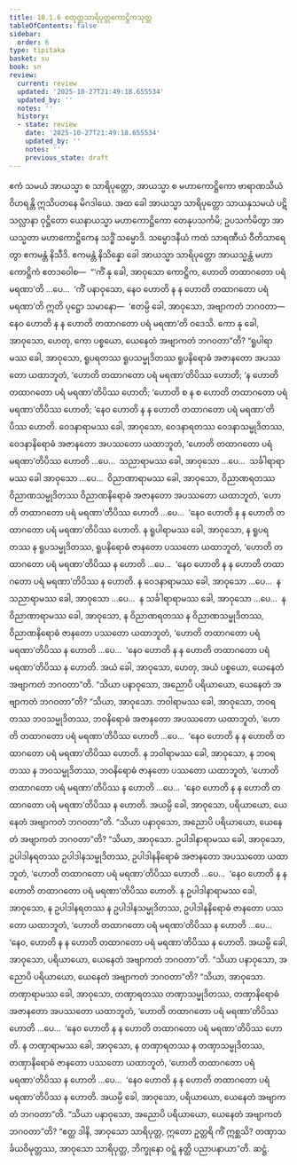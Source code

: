 ```yaml
---
title: 10.1.6 စတုတ္ထသာရိပုတ္တကောဋ္ဌိကသုတ္တ
tableOfContents: false
sidebar:
  order: 6
type: tipitaka
basket: su
book: sn
review:
  current: review
  updated: '2025-10-27T21:49:18.655534'
  updated_by: ''
  notes: ''
  history:
  - state: review
    date: '2025-10-27T21:49:18.655534'
    updated_by: ''
    notes: ''
    previous_state: draft
---
```



<ReviewStatus review={frontmatter.review} showDetails={true} />

<HypothesisAnnotation frontmatter={frontmatter} />

<DynamicBreadcrumb />

<Division number="415" book="sn" e="ch" v="18" p="340">

<Paragraph number="1791" book="sn">
ဧကံ သမယံ အာယသ္မာ စ သာရိပုတ္တော, အာယသ္မာ စ မဟာကောဋ္ဌိကော ဗာရာဏသိယံ ဝိဟရန္တိ ဣသိပတနေ မိဂဒါယေ. အထ ခေါ အာယသ္မာ သာရိပုတ္တော သာယနှသမယံ ပဋိသလ္လာနာ ဝုဋ္ဌိတော ယေနာယသ္မာ မဟာကောဋ္ဌိကော တေနုပသင်္ကမိ; ဥပသင်္ကမိတွာ အာယသ္မတာ မဟာကောဋ္ဌိကေန သဒ္ဓိံ သမ္မောဒိ. သမ္မောဒနီယံ ကထံ သာရဏီယံ ဝီတိသာရေတွာ ဧကမန္တံ နိသီဒိ. ဧကမန္တံ နိသိန္နော ခေါ အာယသ္မာ သာရိပုတ္တော အာယသ္မန္တံ မဟာကောဋ္ဌိကံ ဧတဒဝေါစ—  “‘ကိံ နု ခေါ, အာဝုသော ကောဋ္ဌိက, ဟောတိ တထာဂတော ပရံ မရဏာ’တိ …ပေ…  ‘ကိံ ပနာဝုသော, နေဝ ဟောတိ န န ဟောတိ တထာဂတော ပရံ မရဏာ’တိ ဣတိ ပုဋ္ဌော သမာနော—  ‘ဧတမ္ပိ ခေါ, အာဝုသော, အဗျာကတံ ဘဂဝတာ—  နေဝ ဟောတိ န န ဟောတိ တထာဂတော ပရံ မရဏာ’တိ ဝဒေသိ. ကော နု ခေါ, အာဝုသော, ဟေတု, ကော ပစ္စယော, ယေနေတံ အဗျာကတံ ဘဂဝတာ”တိ?
</Paragraph>

<Paragraph number="1792" book="sn">
“ရူပါရာမဿ ခေါ, အာဝုသော, ရူပရတဿ ရူပသမ္မုဒိတဿ ရူပနိရောဓံ အဇာနတော အပဿတော ယထာဘူတံ, ‘ဟောတိ တထာဂတော ပရံ မရဏာ’တိပိဿ ဟောတိ; ‘န ဟောတိ တထာဂတော ပရံ မရဏာ’တိပိဿ ဟောတိ; ‘ဟောတိ စ န စ ဟောတိ တထာဂတော ပရံ မရဏာ’တိပိဿ ဟောတိ; ‘နေဝ ဟောတိ န န ဟောတိ တထာဂတော ပရံ မရဏာ’တိပိဿ ဟောတိ. ဝေဒနာရာမဿ ခေါ, အာဝုသော, ဝေဒနာရတဿ ဝေဒနာသမ္မုဒိတဿ, ဝေဒနာနိရောဓံ အဇာနတော အပဿတော ယထာဘူတံ, ‘ဟောတိ တထာဂတော ပရံ မရဏာ’တိပိဿ ဟောတိ …ပေ…  သညာရာမဿ ခေါ, အာဝုသော …ပေ…  သင်္ခါရာရာမဿ ခေါ အာဝုသော …ပေ…  ဝိညာဏာရာမဿ ခေါ, အာဝုသော, ဝိညာဏရတဿ ဝိညာဏသမ္မုဒိတဿ ဝိညာဏနိရောဓံ အဇာနတော အပဿတော ယထာဘူတံ, ‘ဟောတိ တထာဂတော ပရံ မရဏာ’တိပိဿ ဟောတိ …ပေ…  ‘နေဝ ဟောတိ န န ဟောတိ တထာဂတော ပရံ မရဏာ’တိပိဿ ဟောတိ.
</Paragraph>

<Paragraph number="1793" book="sn">
န ရူပါရာမဿ ခေါ, အာဝုသော, န ရူပရတဿ န ရူပသမ္မုဒိတဿ, ရူပနိရောဓံ ဇာနတော ပဿတော ယထာဘူတံ, ‘ဟောတိ တထာဂတော ပရံ မရဏာ’တိပိဿ န ဟောတိ …ပေ…  ‘နေဝ ဟောတိ န န ဟောတိ တထာဂတော ပရံ မရဏာ’တိပိဿ န ဟောတိ. န ဝေဒနာရာမဿ ခေါ, အာဝုသော …ပေ…  န သညာရာမဿ ခေါ, အာဝုသော …ပေ…  န သင်္ခါရာရာမဿ ခေါ, အာဝုသော …ပေ…  န ဝိညာဏာရာမဿ ခေါ, အာဝုသော, န ဝိညာဏရတဿ န ဝိညာဏသမ္မုဒိတဿ, ဝိညာဏနိရောဓံ ဇာနတော ပဿတော ယထာဘူတံ, ‘ဟောတိ တထာဂတော ပရံ မရဏာ’တိပိဿ န ဟောတိ …ပေ…  ‘နေဝ ဟောတိ န န ဟောတိ တထာဂတော ပရံ မရဏာ’တိပိဿ န ဟောတိ. အယံ ခေါ, အာဝုသော, ဟေတု, အယံ ပစ္စယော, ယေနေတံ အဗျာကတံ ဘဂဝတာ”တိ.
</Paragraph>

<Paragraph number="1794" book="sn">
“သိယာ ပနာဝုသော, အညောပိ ပရိယာယော, ယေနေတံ အဗျာကတံ ဘဂဝတာ”တိ? “သိယာ, အာဝုသော. ဘဝါရာမဿ ခေါ, အာဝုသော, ဘဝရတဿ ဘဝသမ္မုဒိတဿ, ဘဝနိရောဓံ အဇာနတော အပဿတော ယထာဘူတံ, ‘ဟောတိ တထာဂတော ပရံ မရဏာ’တိပိဿ ဟောတိ …ပေ…  ‘နေဝ ဟောတိ န န ဟောတိ တထာဂတော ပရံ မရဏာ’တိပိဿ ဟောတိ. န ဘဝါရာမဿ ခေါ, အာဝုသော, န ဘဝရတဿ န ဘဝသမ္မုဒိတဿ, ဘဝနိရောဓံ ဇာနတော ပဿတော ယထာဘူတံ, ‘ဟောတိ တထာဂတော ပရံ မရဏာ’တိပိဿ န ဟောတိ …ပေ…  ‘နေဝ ဟောတိ န န ဟောတိ တထာဂတော ပရံ မရဏာ’တိပိဿ န ဟောတိ. အယမ္ပိ ခေါ, အာဝုသော, ပရိယာယော, ယေနေတံ အဗျာကတံ ဘဂဝတာ”တိ.
</Paragraph>

<Paragraph number="1795" book="sn">
“သိယာ ပနာဝုသော, အညောပိ ပရိယာယော, ယေနေတံ အဗျာကတံ ဘဂဝတာ”တိ? “သိယာ, အာဝုသော. ဥပါဒါနာရာမဿ ခေါ, အာဝုသော, ဥပါဒါနရတဿ ဥပါဒါနသမ္မုဒိတဿ, ဥပါဒါနနိရောဓံ အဇာနတော အပဿတော ယထာဘူတံ, ‘ဟောတိ တထာဂတော ပရံ မရဏာ’တိပိဿ ဟောတိ …ပေ…  ‘နေဝ ဟောတိ န န ဟောတိ တထာဂတော ပရံ မရဏာ’တိပိဿ ဟောတိ. န ဥပါဒါနာရာမဿ ခေါ, အာဝုသော, န ဥပါဒါနရတဿ န ဥပါဒါနသမ္မုဒိတဿ, ဥပါဒါနနိရောဓံ ဇာနတော ပဿတော ယထာဘူတံ, ‘ဟောတိ တထာဂတော ပရံ မရဏာ’တိပိဿ န ဟောတိ …ပေ…  ‘နေဝ, ဟောတိ န န ဟောတိ တထာဂတော ပရံ မရဏာ’တိပိဿ န ဟောတိ. အယမ္ပိ ခေါ, အာဝုသော, ပရိယာယော, ယေနေတံ အဗျာကတံ ဘဂဝတာ”တိ.
</Paragraph>

<Paragraph number="1796" book="sn">
“သိယာ ပနာဝုသော, အညောပိ ပရိယာယော, ယေနေတံ အဗျာကတံ ဘဂဝတာ”တိ? “သိယာ, အာဝုသော. တဏှာရာမဿ ခေါ, အာဝုသော, တဏှာရတဿ တဏှာသမ္မုဒိတဿ, တဏှာနိရောဓံ အဇာနတော အပဿတော ယထာဘူတံ, ‘ဟောတိ တထာဂတော ပရံ မရဏာ’တိပိဿ ဟောတိ …ပေ…  ‘နေဝ ဟောတိ န န ဟောတိ တထာဂတော ပရံ မရဏာ’တိပိဿ ဟောတိ. န တဏှာရာမဿ ခေါ, အာဝုသော, န တဏှာရတဿ န တဏှာသမ္မုဒိတဿ, တဏှာနိရောဓံ ဇာနတော ပဿတော ယထာဘူတံ, ‘ဟောတိ တထာဂတော ပရံ မရဏာ’တိပိဿ န ဟောတိ …ပေ…  ‘နေဝ ဟောတိ န န ဟောတိ တထာဂတော ပရံ မရဏာ’တိပိဿ န ဟောတိ. အယမ္ပိ ခေါ, အာဝုသော, ပရိယာယော, ယေနေတံ အဗျာကတံ ဘဂဝတာ”တိ.
</Paragraph>

<Paragraph number="1797" book="sn">
“သိယာ ပနာဝုသော, အညောပိ ပရိယာယော, ယေနေတံ အဗျာကတံ ဘဂဝတာ”တိ? “ဧတ္ထ ဒါနိ, အာဝုသော သာရိပုတ္တ, ဣတော ဥတ္တရိ ကိံ ဣစ္ဆသိ? တဏှာသင်္ခယဝိမုတ္တဿ, အာဝုသော သာရိပုတ္တ, ဘိက္ခုနော ဝဋ္ဋံ နတ္ထိ ပညာပနာယာ”တိ.

</Paragraph>
</Division>

<Paragraph number="1798" type="center" book="sn">
ဆဋ္ဌံ.
</Paragraph>
